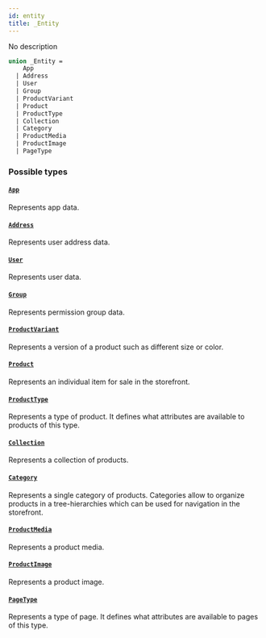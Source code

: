 ```yaml
---
id: entity
title: _Entity
---
```


No description

```graphql
union _Entity =
    App
  | Address
  | User
  | Group
  | ProductVariant
  | Product
  | ProductType
  | Collection
  | Category
  | ProductMedia
  | ProductImage
  | PageType
```

### Possible types

#### [`App`](/developer/api-reference/objects/app.mdx)

Represents app data.

#### [`Address`](/developer/api-reference/objects/address.mdx)

Represents user address data.

#### [`User`](/developer/api-reference/objects/user.mdx)

Represents user data.

#### [`Group`](/developer/api-reference/objects/group.mdx)

Represents permission group data.

#### [`ProductVariant`](/developer/api-reference/objects/product-variant.mdx)

Represents a version of a product such as different size or color.

#### [`Product`](/developer/api-reference/objects/product.mdx)

Represents an individual item for sale in the storefront.

#### [`ProductType`](/developer/api-reference/objects/product-type.mdx)

Represents a type of product. It defines what attributes are available to products of this type.

#### [`Collection`](/developer/api-reference/objects/collection.mdx)

Represents a collection of products.

#### [`Category`](/developer/api-reference/objects/category.mdx)

Represents a single category of products. Categories allow to organize products in a tree-hierarchies which can be used for navigation in the storefront.

#### [`ProductMedia`](/developer/api-reference/objects/product-media.mdx)

Represents a product media.

#### [`ProductImage`](/developer/api-reference/objects/product-image.mdx)

Represents a product image.

#### [`PageType`](/developer/api-reference/objects/page-type.mdx)

Represents a type of page. It defines what attributes are available to pages of this type.
